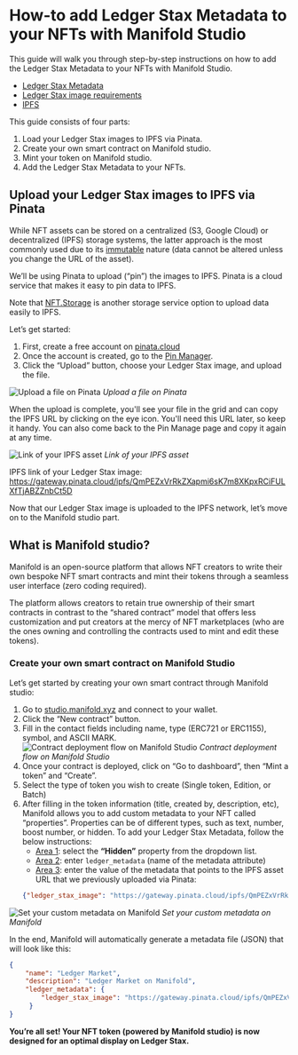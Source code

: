 
# How-to add Ledger Stax Metadata to your NFTs with Manifold Studio

This guide will walk you through step-by-step instructions on how to add the Ledger Stax Metadata to your NFTs with Manifold Studio.

<Callout type="info" emoji="👉">
	<ul>
		<li><a href='../metadata-tool/'>Ledger Stax Metadata</a></li>
		<li><a href='../image-requirements/'>Ledger Stax image requirements</a></li>
		<li><a href='https://docs.ipfs.tech/concepts/what-is-ipfs/'>IPFS</a></li>
	</ul>
</Callout>

This guide consists of four parts:

1. Load your Ledger Stax images to IPFS via Pinata.
2. Create your own smart contract on Manifold studio.
3. Mint your token on Manifold studio.
4. Add the Ledger Stax Metadata to your NFTs.

## Upload your Ledger Stax images to IPFS via Pinata

While NFT assets can be stored on a centralized (S3, Google Cloud) or decentralized (IPFS) storage systems, the latter approach is the most commonly used due to its [immutable](https://adlrocha.medium.com/ipfs-for-storage-the-blockchain-for-verified-immutability-59c1917d2141) nature (data cannot be altered unless you change the URL of the asset). 

We’ll be using Pinata to upload (“pin”) the images to IPFS. Pinata is a cloud service that makes it easy to pin data to IPFS.

<Callout type="info" emoji="👉">
	Note that <a href='https://nft.storage/#getting-started'>NFT.Storage</a> is another storage service option to upload data easily to IPFS.
</Callout>

Let’s get started: 

1. First, create a free account on [pinata.cloud](https://www.pinata.cloud/)
2. Once the account is created, go to the [Pin Manager](https://app.pinata.cloud/pinmanager).
3. Click the “Upload” button, choose your Ledger Stax image, and upload the file. 


![Upload a file on Pinata](/manifold-01.png)
*Upload a file on Pinata*


When the upload is complete, you'll see your file in the grid and can copy the IPFS URL by clicking on the eye icon. You'll need this URL later, so keep it handy. You can also come back to the Pin Manage page and copy it again at any time.

![Link of your IPFS asset](/manifold-02.png)
*Link of your IPFS asset*

<Callout type="info" emoji="👉">
	IPFS link of your Ledger Stax image:  <a href='https://gateway.pinata.cloud/ipfs/QmPEZxVrRkZXapmi6sK7m8XKpxRCiFULXfTjABZZnbCt5D'>https://gateway.pinata.cloud/ipfs/QmPEZxVrRkZXapmi6sK7m8XKpxRCiFULXfTjABZZnbCt5D</a>
</Callout>

Now that our Ledger Stax image is uploaded to the IPFS network, let’s move on to the Manifold studio part. 


## What is Manifold studio?

Manifold is an open-source platform that allows NFT creators to write their own bespoke NFT smart contracts and mint their tokens through a seamless user interface (zero coding required). 

The platform allows creators to retain true ownership of their smart contracts in contrast to the “shared contract” model that offers less customization and put creators at the mercy of NFT marketplaces (who are the ones owning and controlling the contracts used to mint and edit these tokens). 

### Create your own smart contract on Manifold Studio

Let’s get started by creating your own smart contract through Manifold studio:

1. Go to [studio.manifold.xyz](https://studio.manifold.xyz/) and connect to your wallet.
2. Click the “New contract” button.
3. Fill in the contact fields including name, type (ERC721 or ERC1155), symbol, and ASCII MARK.
	![Contract deployment flow on Manifold Studio](/manifold-03.png)
	*Contract deployment flow on Manifold Studio*
4. Once your contract is deployed, click on “Go to dashboard”, then “Mint a token” and “Create”.
5. Select the type of token you wish to create (Single token, Edition, or Batch)
6. After filling in the token information (title, created by, description, etc), Manifold allows you to add custom metadata to your NFT called “properties”. Properties can be of different types, such as text, number, boost number, or hidden. To add your Ledger Stax Metadata, follow the below instructions:
	- <u>Area 1</u>: select the **“Hidden”** property from the dropdown list.
	- <u>Area 2</u>: enter `ledger_metadata` (name of the metadata attribute)
	- <u>Area 3</u>: enter the value of the metadata that points to the IPFS asset URL that we previously uploaded via Pinata: 
	```json copy
	{"ledger_stax_image": "https://gateway.pinata.cloud/ipfs/QmPEZxVrRkZXapmi6sK7m8XKpxRCiFULXfTjABZZnbCt5D"}
	```

![Set your custom metadata on Manifold](/manifold-04.png)
*Set your custom metadata on Manifold*


In the end, Manifold will automatically generate a metadata file (JSON) that will look like this: 

```json copy
{
    "name": "Ledger Market",
    "description": "Ledger Market on Manifold", 
    "ledger_metadata": {
        "ledger_stax_image": "https://gateway.pinata.cloud/ipfs/QmPEZxVrRkZXapmi6sK7m8XKpxRCiFULXfTjABZZnbCt5D" // Location of the Ledger Stax image
     }
}
```

**You’re all set! Your NFT token (powered by Manifold studio) is now designed for an optimal display on Ledger Stax.**
